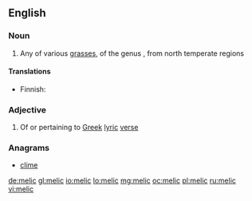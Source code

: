 ==English==

===Noun===
{{en-noun}}

# Any of various [[grass]]es, of the genus {{taxlink|Melica|genus}}, from north temperate regions

====Translations====
{{trans-top|grass}}
* Finnish: {{t+|fi|helmikkä}}
{{trans-mid}}
{{trans-bottom}}

===Adjective===
{{en-adj}}

# Of or pertaining to [[Greek]] [[lyric]] [[verse]]

===Anagrams===
* [[clime#English|clime]]

[[de:melic]]
[[gl:melic]]
[[io:melic]]
[[lo:melic]]
[[mg:melic]]
[[oc:melic]]
[[pl:melic]]
[[ru:melic]]
[[vi:melic]]